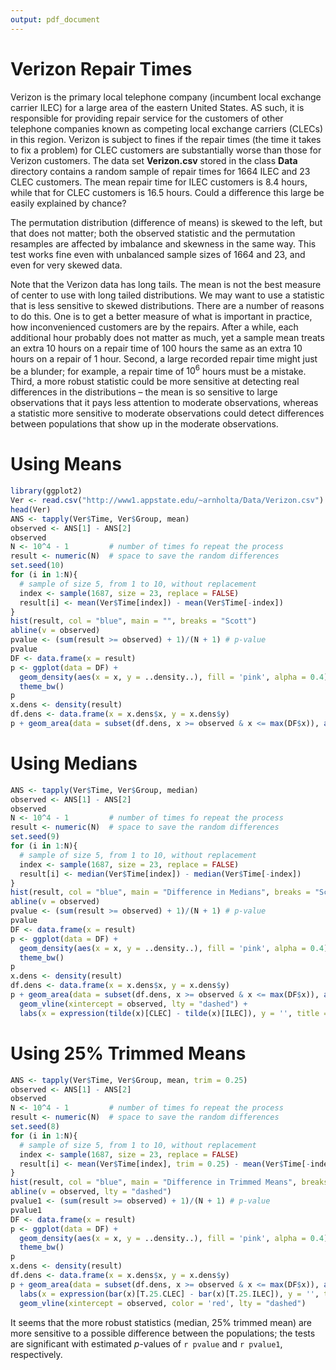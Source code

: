 ```yaml
---
output: pdf_document
---
```



Verizon Repair Times
======================


Verizon is the primary local telephone company (incumbent local exchange carrier ILEC) for a large area of the eastern United States.  AS such, it is responsible for providing repair service for the customers of other telephone companies known as competing local exchange carriers (CLECs) in this region.  Verizon is subject to fines if the repair times (the time it takes to fix a problem) for CLEC customers are substantially worse than those for Verizon customers.  The data set **Verizon.csv** stored in the class **Data** directory contains a random sample of repair times for 1664 ILEC and 23 CLEC customers.  The mean repair time for ILEC customers is 8.4 hours, while that for CLEC customers is 16.5 hours.  Could a difference this large be easily explained by chance?

The permutation distribution (difference of means) is skewed to the left, but that does not matter; both the observed statistic and the permutation resamples are affected by imbalance and skewness in the same way.  This test works fine even with unbalanced sample sizes of 1664 and 23, and even for very skewed data.

Note that the Verizon data has long tails.  The mean is not the best measure of center to use with long tailed distributions.  We may want to use a statistic that is less sensitive to skewed distributions.  There are a number of reasons to do this.  One is to get a better measure of what is important in practice, how inconvenienced customers are by the repairs.  After a while, each additional hour probably does not matter as much, yet a sample mean treats an extra 10 hours on a repair time of 100 hours the same as an extra 10 hours on a repair of 1 hour.  Second, a large recorded repair time might just be a blunder; for example, a repair time of $10^6$ hours must be a mistake.  Third, a more robust statistic could be more sensitive at detecting real differences in the distributions -- the mean is so sensitive to large observations that it pays less attention to moderate observations, whereas a statistic more sensitive to moderate observations could detect differences between populations that show up in the moderate observations.

Using Means
=============

```r
library(ggplot2)
Ver <- read.csv("http://www1.appstate.edu/~arnholta/Data/Verizon.csv")
head(Ver)
ANS <- tapply(Ver$Time, Ver$Group, mean)
observed <- ANS[1] - ANS[2]
observed
N <- 10^4 - 1         # number of times fo repeat the process
result <- numeric(N)  # space to save the random differences
set.seed(10)
for (i in 1:N){
  # sample of size 5, from 1 to 10, without replacement
  index <- sample(1687, size = 23, replace = FALSE)
  result[i] <- mean(Ver$Time[index]) - mean(Ver$Time[-index])
}
hist(result, col = "blue", main = "", breaks = "Scott")
abline(v = observed)
pvalue <- (sum(result >= observed) + 1)/(N + 1) # p-value
pvalue
DF <- data.frame(x = result)
p <- ggplot(data = DF) + 
  geom_density(aes(x = x, y = ..density..), fill = 'pink', alpha = 0.4) + 
  theme_bw()
p
x.dens <- density(result)
df.dens <- data.frame(x = x.dens$x, y = x.dens$y)
p + geom_area(data = subset(df.dens, x >= observed & x <= max(DF$x)), aes(x = x, y = y), fill = 'blue', alpha = 0.4) + labs(x = expression(bar(x)[CLEC] - bar(x)[ILEC]), y = '', title = "Permutation Distribution") 
```

Using Medians
=================


```r
ANS <- tapply(Ver$Time, Ver$Group, median)
observed <- ANS[1] - ANS[2]
observed
N <- 10^4 - 1         # number of times fo repeat the process
result <- numeric(N)  # space to save the random differences
set.seed(9)
for (i in 1:N){
  # sample of size 5, from 1 to 10, without replacement
  index <- sample(1687, size = 23, replace = FALSE)
  result[i] <- median(Ver$Time[index]) - median(Ver$Time[-index])
}
hist(result, col = "blue", main = "Difference in Medians", breaks = "Scott")
abline(v = observed)
pvalue <- (sum(result >= observed) + 1)/(N + 1) # p-value
pvalue
DF <- data.frame(x = result)
p <- ggplot(data = DF) + 
  geom_density(aes(x = x, y = ..density..), fill = 'pink', alpha = 0.4) + 
  theme_bw()
p
x.dens <- density(result)
df.dens <- data.frame(x = x.dens$x, y = x.dens$y)
p + geom_area(data = subset(df.dens, x >= observed & x <= max(DF$x)), aes(x = x, y = y), fill = 'blue', alpha = 0.4) + labs(x = '', y = '') + 
  geom_vline(xintercept = observed, lty = "dashed") +
  labs(x = expression(tilde(x)[CLEC] - tilde(x)[ILEC]), y = '', title = "Permutation Distribution") 
```

Using 25% Trimmed Means
=================


```r
ANS <- tapply(Ver$Time, Ver$Group, mean, trim = 0.25)
observed <- ANS[1] - ANS[2]
observed
N <- 10^4 - 1         # number of times fo repeat the process
result <- numeric(N)  # space to save the random differences
set.seed(8)
for (i in 1:N){
  # sample of size 5, from 1 to 10, without replacement
  index <- sample(1687, size = 23, replace = FALSE)
  result[i] <- mean(Ver$Time[index], trim = 0.25) - mean(Ver$Time[-index], trim = 0.25)
}
hist(result, col = "blue", main = "Difference in Trimmed Means", breaks = "Scott")
abline(v = observed, lty = "dashed")
pvalue1 <- (sum(result >= observed) + 1)/(N + 1) # p-value
pvalue1
DF <- data.frame(x = result)
p <- ggplot(data = DF) + 
  geom_density(aes(x = x, y = ..density..), fill = 'pink', alpha = 0.4) + 
  theme_bw()
p
x.dens <- density(result)
df.dens <- data.frame(x = x.dens$x, y = x.dens$y)
p + geom_area(data = subset(df.dens, x >= observed & x <= max(DF$x)), aes(x = x, y = y), fill = 'blue', alpha = 0.4) + 
  labs(x = expression(bar(x)[T.25.CLEC] - bar(x)[T.25.ILEC]), y = '', title = "Permutation Distribution") + 
  geom_vline(xintercept = observed, color = 'red', lty = "dashed")
```

It seems that the more robust statistics (median, 25% trimmed mean) are more sensitive to a possible difference between the populations; the tests are significant with estimated _p_-values of `r pvalue` and `r pvalue1`, respectively.